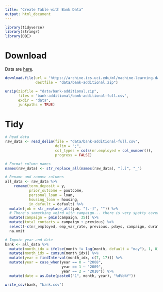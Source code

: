 ```yaml
---
title: "Create Table with Bank Data"
output: html_document
---
```


```r
library(tidyverse)
library(stringr)
library(DBI)
```

# Download

Data are [here](https://archive.ics.uci.edu/ml/datasets/Bank+Marketing).

```r
download.file(url = "https://archive.ics.uci.edu/ml/machine-learning-databases/00222/bank-additional.zip",
              destfile = "data/bank-additional.zip")

unzip(zipfile = "data/bank-additional.zip",
      files = "bank-additional/bank-additional-full.csv",
      exdir = "data",
      junkpaths = TRUE)
```

# Tidy

```r
# Read data
raw_data <- read_delim(file = "data/bank-additional-full.csv",
                       delim = ";",
                       col_types = cols(nr.employed = col_number()),
                       progress = FALSE)

# Format column names
names(raw_data) <- str_replace_all(names(raw_data), "[.]", "_")

# Rename and remove columns
all_data <- raw_data %>%
    rename(term_deposit = y,
           prior_outcome = poutcome,
           personal_loan = loan,
           housing_loan = housing,
           in_default = default) %>%
  mutate(job = str_replace_all(job, "[.-]", "")) %>%
  # There's something weird with campaign... there is very spotty coverage after 35 (up to 56).
  mutate(campaign = pmin(campaign, 35)) %>%
  mutate(total_contacts = campaign + previous) %>%
  select(-c(nr_employed, emp_var_rate, previous, pdays, campaign, duration)) %>%
  na.omit

# Impute year and date
bank <- all_data %>%
  mutate(month_idx = ifelse(month != lag(month, default = "may"), 1, 0)) %>%
  mutate(month_idx = cumsum(month_idx)) %>%
  mutate(year = findInterval(month_idx, c(7, 17))) %>%
  mutate(year = case_when(year == 0 ~ "2008",
                          year == 1 ~ "2009",
                          year == 2 ~ "2010")) %>%
  mutate(date = as.Date(paste0("1", month, year), "%d%b%Y"))
```

```r
write_csv(bank, "bank.csv")
```


